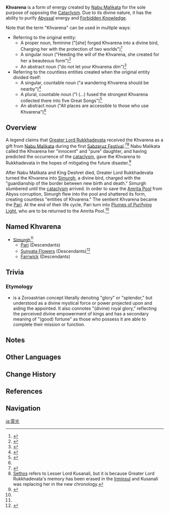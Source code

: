 {{Terminology Infobox
|image  = <!--Khvarena.png-->
|type   = Lore
|region = Sumeru
}}
'''Khvarena''' is a form of energy created by [[Nabu Malikata]] for the sole purpose of opposing the [[Cataclysm]]. Due to its divine nature, it has the ability to purify [[Abyss]]al energy and [[Forbidden Knowledge]].

Note that the term "Khvarena" can be used in multiple ways:

* Referring to the original entity:
** A proper noun, feminine ("[she] forged Khvarena into a divine bird, Charging her with the protection of two worlds")<ref>{{Ref/Arti|Vibrant Pinion}}</ref>
** A singular noun ("Heeding the will of the Khvarena, she created for her a beauteous form")<ref>{{Ref/Arti|Ancient Abscission}}</ref>
** An abstract noun ("do not let your Khvarena dim")<ref>{{Ref/Arti|Stamen of Khvarena's Origin}}</ref>
* Referring to the countless entities created when the original entity divided itself:
** A singular, countable noun ("a wandering Khvarena should be nearby")<ref name="SSTD">{{Ref/Quest|The Splendorous Sky That Day}}</ref>
** A plural, countable noun ("I (...) fused the strongest Khvarena collected there into five Great Songs")<ref name="AKLS">{{Ref/Quest|As the Khvarena's Light Shows}}</ref>
** An abstract noun ("All places are accessible to those who use Khvarena")<ref name="AKLS" />

==Overview==
A legend claims that [[Greater Lord Rukkhadevata]] received the Khvarena as a gift from [[Nabu Malikata]] during the first [[Sabzeruz Festival]].<ref name="GHM">{{Ref/Quest|Give Her Memories}}</ref><ref group="Note">[[Sethos]] refers to Lesser Lord Kusanali, but it is because Greater Lord Rukkhadevata's memory has been erased in the [[Irminsul]] and Kusanali was replacing her in the new chronology.</ref> Nabu Malikata called the Khvarena her "innocent" and "pure" daughter, and having predicted the occurrence of the [[cataclysm]], gave the Khvarena to Rukkhadevata in the hopes of mitigating the future disaster.<ref name="VG">{{Ref/ArtiSet|Vourukasha's Glow}}</ref>

After Nabu Malikata and King Deshret died, Greater Lord Rukkhadevata turned the Khvarena into [[Simurgh]], a divine bird, charged with the "guardianship of the border between new birth and death." Simurgh slumbered until the [[cataclysm]] arrived. In order to save the [[Amrita Pool]] from Abyss corruption, Simurgh flew into the pool and shattered its form, creating countless "entities of Khvarena." The sentient Khvarena became the [[Pari]]. At the end of their life cycle, Pari turn into [[Plume of Purifying Light|Plumes of Purifying Light]], who are to be returned to the Amrita Pool.<ref name="VG" />

==Named Khvarena==
* [[Simurgh]]<ref name="VG"/>
** [[Pari]] (Descendants)
** [[Sunyata Flower]]s (Descendants)<ref>{{Ref/NPC|Sefana}}</ref>
** [[Farrwick]] (Descendants)

==Trivia==
===Etymology===
* {{Lang|''{{w|Khvarenah}}''|ae=𐬓𐬀𐬭𐬆𐬥𐬀𐬵|ae_rm=xᵛarənah}} is a Zoroastrian concept literally denoting "glory" or "splendor," but understood as a divine mystical force or power projected upon and aiding the appointed. It also connotes "(divine) royal glory," reflecting the perceived divine empowerment of kings and has a secondary meaning of "(good) fortune" as those who possess it are able to complete their mission or function.

==Notes==
{{Reflist|note=1}}

==Other Languages==
{{Other Languages
|default_hidden = 1
|en        = Khvarena
|zhs       = 灵光
|zhs_rm    = Língguāng
|zht       = 靈光
|zht_rm    = Língguāng
|zh_tl     = Spirit Light
|ja        = 霊光
|ja_rm     = Reikou
|ja_tl     = Spirit Light
|ko        = 크바레나
|ko_tl     = Khvarena
|es        = Jvarena
|es_tl     = Khvarena
|fr        = Khvarena
|ru        = Хварна
|th        = ควาเรนาห์
|th_rm     = 
|th_tl     = 
|vi        = Khvarena
|de        = Khvarena
|id        = Khvarena
|pt        = Khvarena
|tr        = Khvarena
|it        = Khvarena
}}

==Change History==
{{Change History|introduced=3.0}}

==References==
{{Reflist}}

==Navigation==
{{Lore Navbox|Terminology}}

[[ja:霊光]]